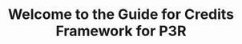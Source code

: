 ---
title: Welcome to the Guide for Credits Framework for P3R
description: This site has been hosted using Starlight.
template: splash
hero:
  tagline: Go to the home page to get started!
  image:
    file: ../../assets/houston.webp
  actions:
    - text: Home Page
      link: ./guides/command/
      icon: right-arrow
---